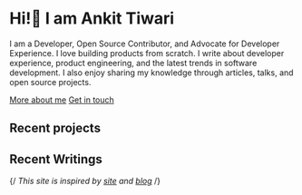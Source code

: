 
# Hi!👋 I am Ankit Tiwari
I am a Developer, Open Source Contributor, and Advocate for Developer Experience. I love building products from scratch. I write about developer experience, product engineering, and the latest trends in software development.
I also enjoy sharing my knowledge through articles, talks, and open source projects.

[More about me](/about) <Spacer size="small" /> [Get in touch](/contact)

## Recent projects
<RecentProjects />

## Recent Writings
<RecentWritings />

{/*<Caption> This site is inspired by [site](https://github.com/leerob/site) and [blog](https://github.com/rauchg/blog) </Caption>*/}
